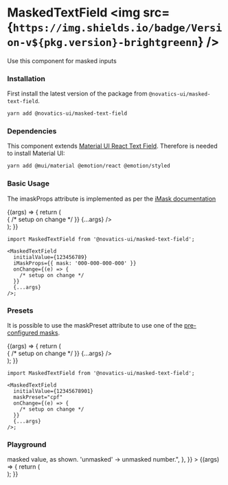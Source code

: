 

<Meta title="Components/Masked Textfield" component={MaskedTextField} />

# MaskedTextField <img src={`https://img.shields.io/badge/Version-v${pkg.version}-brightgreenn`} />

Use this component for masked inputs

### Installation

First install the latest version of the package from `@novatics-ui/masked-text-field`.

```bash
yarn add @novatics-ui/masked-text-field
```

### Dependencies

This component extends [Material UI React Text Field](https://mui.com/material-ui/react-text-field). Therefore is needed to install Material UI:

```bash
yarn add @mui/material @emotion/react @emotion/styled
```

### Basic Usage

The imaskProps attribute is implemented as per the [iMask documentation](https://imask.js.org/guide.html#masked-base)

<Canvas>
  <Story name="Basic Usage">
    {(args) => {
      return (
        <div style={{ display: 'flex', flexDirection: 'row' }}>
          <MaskedTextField
            initialValue={123456789}
            iMaskProps={{ mask: '000-000-000-000' }}
            onChange={(e) => {
              /* setup on change */
            }}
            {...args}
          />
        </div>
      );
    }}
  </Story>
</Canvas>

```tsx
import MaskedTextField from '@novatics-ui/masked-text-field';

<MaskedTextField
  initialValue={123456789}
  iMaskProps={{ mask: '000-000-000-000' }}
  onChange={(e) => {
    /* setup on change */
  }}
  {...args}
/>;
```

### Presets

It is possible to use the maskPreset attribute to use one of the [pre-configured masks](https://github.com/Novatics/novatics-ui/blob/master/packages/masked-text-field/src/lib/mask-presets.ts).

<Canvas>
  <Story name="Presets">
    {(args) => {
      return (
        <div style={{ display: 'flex', flexDirection: 'row' }}>
          <MaskedTextField
            initialValue={12345678901}
            maskPreset="cpf"
            onChange={(e) => {
              /* setup on change */
            }}
            {...args}
          />
        </div>
      );
    }}
  </Story>
</Canvas>

```tsx
import MaskedTextField from '@novatics-ui/masked-text-field';

<MaskedTextField
  initialValue={12345678901}
  maskPreset="cpf"
  onChange={(e) => {
    /* setup on change */
  }}
  {...args}
/>;
```

### Playground

<Canvas>
  <Story
    name="Playground"
    argTypes={{
      onChange: { description: "Input's onChange method." },
      initialValue: { description: "Input's initial value." },
      maskPreset: {
        description:
          'maskPreset has a higher priority than iMaskProps, this means that if the maskPreset is not null it will override iMaskProps',
      },
      outputFormat: {
        description:
          "Format type returned on onChange Method. 'masked' -> masked value, as shown. 'unmasked' -> unmasked number.",
      },
    }}
  >
    {(args) => {
      return (
        <div style={{ display: 'flex', flexDirection: 'row' }}>
          <MaskedTextField {...args} />
        </div>
      );
    }}
  </Story>
</Canvas>

<ArgsTable story="Playground" />
